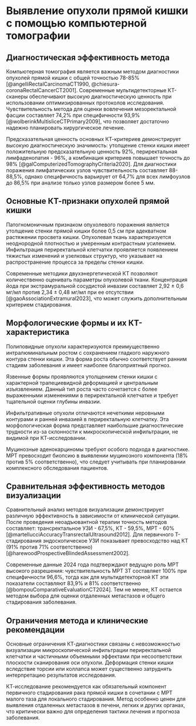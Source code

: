 # Выявление опухоли прямой кишки с помощью компьютерной томографии

## Диагностическая эффективность метода

Компьютерная томография является важным методом диагностики опухолей прямой кишки с общей точностью 78-85% [@angelliRectalCarcinomaCT1990, @chiesura-coronaRectalCancerCT2001]. Современные мультидетекторные КТ-сканеры обеспечивают высокую диагностическую ценность при использовании оптимизированных протоколов исследования. Чувствительность метода для оценки вовлечения мезоректальной фасции составляет 74,2% при специфичности 93,9% [@wolberinkMultisliceCTPrimary2009], что позволяет достаточно надежно планировать хирургическое лечение.

Предсказательная ценность основных КТ-критериев демонстрирует высокую диагностическую значимость: утолщение стенки кишки имеет положительную предсказательную ценность 92%, периректальная лимфаденопатия - 96%, а комбинация критериев повышает точность до 98% [@galComputerizedTomographyCriteria2020]. Для диагностики поражения лимфатических узлов чувствительность составляет 88-88,5%, однако специфичность варьирует от 64,7% для всех лимфоузлов до 86,5% при анализе только узлов размером более 5 мм.

## Основные КТ-признаки опухолей прямой кишки

Патогномоничным признаком опухолевого поражения является утолщение стенки прямой кишки более 0,5 см при адекватном растяжении просвета кишки. Опухолевая ткань характеризуется неоднородной плотностью и умеренным контрастным усилением. Инфильтрация периректальной клетчатки проявляется появлением тяжистых изменений и узелковых структур, что указывает на распространение процесса за пределы стенки кишки.

Современные методики двухэнергетической КТ позволяют количественно оценивать параметры опухолевой ткани. Концентрация йода при экстрамуральной сосудистой инвазии составляет 2,92 ± 0,6 мг/мл против 2,34 ± 0,48 мг/мл при ее отсутствии [@gaoAssociationExtramural2023], что может служить дополнительным критерием стадирования.

## Морфологические формы и их КТ-характеристика

Полиповидные опухоли характеризуются преимущественно интралюминальным ростом с сохранением гладкого наружного контура стенки кишки. Эта форма роста обычно соответствует ранним стадиям заболевания и имеет наиболее благоприятный прогноз.

Язвенные формы проявляются утолщением стенки кишки с характерной трапециевидной деформацией и центральным изъязвлением. Данный тип роста часто сочетается с более выраженными изменениями в периректальной клетчатке и требует тщательной оценки глубины инвазии.

Инфильтративные опухоли отличаются нечеткими неровными контурами и ранней инвазией в периректальную клетчатку. Эта морфологическая форма представляет наибольшие диагностические трудности из-за склонности к микроскопической инфильтрации, не видимой при КТ-исследовании.

Муцинозные аденокарциномы требуют особого подхода в диагностике. МРТ превосходит биопсию в выявлении муцинозного компонента (18% против 5% соответственно), что следует учитывать при планировании комплексного обследования пациентов.

## Сравнительная эффективность методов визуализации

Сравнительный анализ методов визуализации демонстрирует различную эффективность в зависимости от клинической ситуации. После проведения неоадъювантной терапии точность методов составляет: трансректальное УЗИ - 67,5%, КТ - 59,5%, МРТ - 60% [@martellucciAccuracyTransrectalUltrasound2012]. Для первичного Т-стадирования эндоскопическое УЗИ показывает превосходство над КТ (91% против 71% соответственно) [@harewoodProspectiveBlindedAssessment2002].

Современные данные 2024 года подтверждают ведущую роль МРТ высокого разрешения: чувствительность МРТ 3Т составляет 100% при специфичности 96,6%, тогда как для мультидетекторной КТ эти показатели составляют 83,9% и 81% соответственно [@bompouComparativeEvaluationCT2024]. Тем не менее, КТ остается методом выбора для оценки отдаленных метастазов и общего стадирования заболевания.

## Ограничения метода и клинические рекомендации

Основные ограничения КТ-диагностики связаны с невозможностью визуализации микроскопической инфильтрации периректальной клетчатки и частичными объемными эффектами при несоответствии плоскости сканирования оси опухоли. Деформация стенки кишки вследствие торсии или коллапса может существенно затруднять интерпретацию результатов исследования.

КТ-исследование рекомендуется как обязательный компонент первичного стадирования рака прямой кишки в сочетании с МРТ малого таза для локального стадирования. Метод особенно ценен для выявления отдаленных метастазов в печени, легких и других органах, что критически важно для определения тактики лечения и прогноза заболевания.